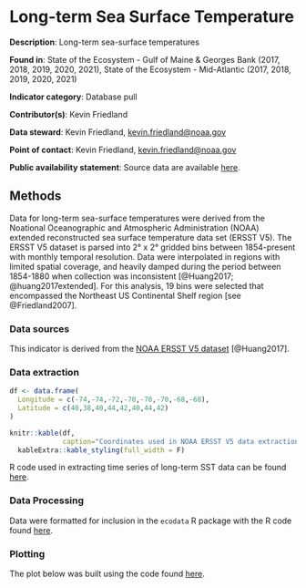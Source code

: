 # Long-term Sea Surface Temperature


**Description**: Long-term sea-surface temperatures

**Found in**: State of the Ecosystem - Gulf of Maine & Georges Bank (2017, 2018, 2019, 2020, 2021), State of the Ecosystem - Mid-Atlantic (2017, 2018, 2019, 2020, 2021)

**Indicator category**: Database pull

**Contributor(s)**: Kevin Friedland
  
**Data steward**: Kevin Friedland, <kevin.friedland@noaa.gov>
  
**Point of contact**: Kevin Friedland, <kevin.friedland@noaa.gov>
  
**Public availability statement**: Source data are available [here](https://www.esrl.noaa.gov/psd/data/gridded/data.noaa.ersst.v5.html).


## Methods
Data for long-term sea-surface temperatures were derived from the Noational Oceanographic and Atmospheric Administration (NOAA) extended reconstructed sea surface temperature data set (ERSST V5). The ERSST V5 dataset is parsed into 2&deg; x 2&deg; gridded bins between 1854-present with monthly temporal resolution. Data were interpolated in regions with limited spatial coverage, and heavily damped during the period between 1854-1880 when collection was inconsistent  [@Huang2017; @huang2017extended]. For this analysis, 19 bins were selected that encompassed the Northeast US Continental Shelf region [see @Friedland2007]. 


### Data sources
This indicator is derived from the [NOAA ERSST V5 dataset](https://www.esrl.noaa.gov/psd/data/gridded/data.noaa.ersst.v5.html) [@Huang2017].


### Data extraction 

```r
df <- data.frame(  
  Longitude = c(-74,-74,-72,-70,-70,-70,-68,-68),
  Latitude = c(40,38,40,44,42,40,44,42)
)

knitr::kable(df,
             caption="Coordinates used in NOAA ERSST V5 data extraction.",  booktabs=T) %>%
  kableExtra::kable_styling(full_width = F) 
```

R code used in extracting time series of long-term SST data can be found [here](https://github.com/NOAA-EDAB/tech-doc/tree/master/R/stored_scripts/long-term-sst-extraction.R).

### Data Processing

Data were formatted for inclusion in the `ecodata` R package with the R code found [here](https://github.com/NOAA-EDAB/ecodata/blob/master/data-raw/get_long_term_sst.R).


### Plotting
The plot below was built using the code found
[here](https://github.com/NOAA-EDAB/ecodata/blob/master/chunk-scripts/LTL.Rmd-long-term-sst.R). 

```r

```
